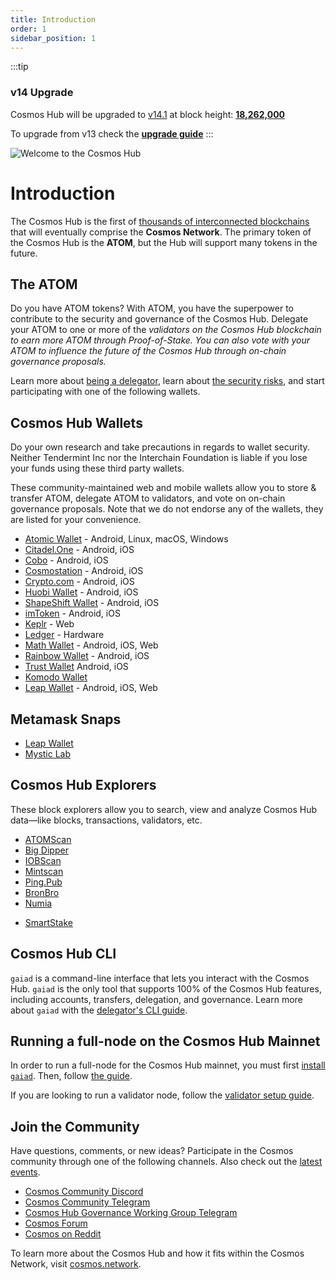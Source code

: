 ```yaml
---
title: Introduction
order: 1
sidebar_position: 1
---
```


:::tip
### **v14 Upgrade**
Cosmos Hub will be upgraded to [v14.1](https://github.com/cosmos/gaia/releases/tag/v14.1.0) at block height: **[18,262,000](https://www.mintscan.io/cosmos/blocks/18262000)**

To upgrade from v13 check the [**upgrade guide**](../migration/cosmoshub-4-v14-upgrade.md)
:::

![Welcome to the Cosmos Hub](images/cosmos-hub-image.jpg)

# Introduction

The Cosmos Hub is the first of [thousands of interconnected blockchains](https://cosmos.network) that will eventually comprise the **Cosmos Network**. The primary token of the Cosmos Hub is the **ATOM**, but the Hub will support many tokens in the future.

## The ATOM

Do you have ATOM tokens? With ATOM, you have the superpower to contribute to the security and governance of the Cosmos Hub. Delegate your ATOM to one or more of the <Var children={currentParams.staking.MaxValidators} /> validators on the Cosmos Hub blockchain to earn more ATOM through Proof-of-Stake. You can also vote with your ATOM to influence the future of the Cosmos Hub through on-chain governance proposals.

Learn more about [being a delegator](../delegators/delegator-faq.md), learn about [the security risks](../delegators/delegator-security.md), and start participating with one of the following wallets.

## Cosmos Hub Wallets

<div class="theme-doc-version-banner alert alert--warning margin-bottom--md" role="alert">
Do your own research and take precautions in regards to wallet security. Neither Tendermint Inc nor the Interchain Foundation is liable if you lose your funds using these third party wallets.
</div>

These community-maintained web and mobile wallets allow you to store & transfer ATOM, delegate ATOM to validators, and vote on on-chain governance proposals. Note that we do not endorse any of the wallets, they are listed for your convenience.

* [Atomic Wallet](https://atomicwallet.io/) - Android, Linux, macOS, Windows
* [Citadel.One](https://citadel.one/#mobile) - Android, iOS
* [Cobo](https://cobo.com/) - Android, iOS
* [Cosmostation](https://www.cosmostation.io/) - Android, iOS
* [Crypto.com](https://crypto.com/) - Android, iOS
* [Huobi Wallet](https://www.huobiwallet.com/) - Android, iOS
* [ShapeShift Wallet](https://app.shapeshift.com/) - Android, iOS
* [imToken](https://token.im/) - Android, iOS
* [Keplr](https://wallet.keplr.app) - Web
* [Ledger](https://www.ledger.com/cosmos-wallet) - Hardware
* [Math Wallet](https://www.mathwallet.org/en/) - Android, iOS, Web
* [Rainbow Wallet](https://www.rainbow.one) - Android, iOS
* [Trust Wallet](https://trustwallet.com/) Android, iOS
* [Komodo Wallet](https://atomicdex.io/en/)
* [Leap Wallet](https://www.leapwallet.io/) - Android, iOS, Web

## Metamask Snaps

* [Leap Wallet](https://www.leapwallet.io/snaps)
* [Mystic Lab](https://metamask.mysticlabs.xyz/)

## Cosmos Hub Explorers

These block explorers allow you to search, view and analyze Cosmos Hub data&mdash;like blocks, transactions, validators, etc.

* [ATOMScan](https://atomscan.com)
* [Big Dipper](https://cosmos.bigdipper.live)
* [IOBScan](https://cosmoshub.iobscan.io/)
* [Mintscan](https://mintscan.io)
* [Ping.Pub](https://ping.pub/cosmos)
* [BronBro](https://monitor.bronbro.io/d/cosmos-stats/cosmos)
* [Numia](https://www.datalenses.zone/chain/cosmos)
<!-- markdown-link-check-disable-next-line -->
* [SmartStake](https://cosmos.smartstake.io/stats)

## Cosmos Hub CLI

`gaiad` is a command-line interface that lets you interact with the Cosmos Hub. `gaiad` is the only tool that supports 100% of the Cosmos Hub features, including accounts, transfers, delegation, and governance. Learn more about `gaiad` with the [delegator's CLI guide](../delegators/delegator-guide-cli.md).

## Running a full-node on the Cosmos Hub Mainnet

In order to run a full-node for the Cosmos Hub mainnet, you must first [install `gaiad`](../getting-started/installation.md). Then, follow [the guide](../hub-tutorials/join-mainnet.md).

If you are looking to run a validator node, follow the [validator setup guide](../validators/validator-setup.md).

## Join the Community

Have questions, comments, or new ideas? Participate in the Cosmos community through one of the following channels. Also check out the [latest events](https://cosmos.network/community).

* [Cosmos Community Discord](https://discord.gg/cosmosnetwork)
* [Cosmos Community Telegram](https://t.me/cosmosproject)
* [Cosmos Hub Governance Working Group Telegram](https://t.me/hubgov)
* [Cosmos Forum](https://forum.cosmos.network)
* [Cosmos on Reddit](https://reddit.com/r/cosmosnetwork)

To learn more about the Cosmos Hub and how it fits within the Cosmos Network, visit [cosmos.network](https://cosmos.network).
